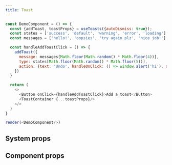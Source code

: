 ```yaml
---
title: Toast
---
```


```javascript live noinline
const DemoComponent = () => {
  const {addToast, toastProps} = useToasts({autoDismiss: true});
  const states = ['success', 'default', 'warning', 'error', 'loading']
  const messages = ['hello!', 'oopsies', 'try again plz', 'nice job!']

  const handleAddToastClick = () => {
    addToast({
      message: messages[Math.floor(Math.random() * Math.floor(4))],
      type: states[Math.floor(Math.random() * Math.floor(5))],
      action: {text: 'Undo', handleOnClick: () => window.alert('hi'), ariaLabel: "Undo approval"}
    })
  }

  return (
    <>
      <Button onClick={handleAddToastClick}>Add a toast</Button>
      <ToastContainer {...toastProps}/>
    </>
  )
}

render(<DemoComponent/>)
```

## System props


## Component props
